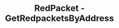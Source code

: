 ---
title: 'RedPacket - GetRedpacketsByAddress'
openapi: '/en/api-reference/openapi-en.json GET /redpacket/v1/wallet/{address}/redpackets'
---